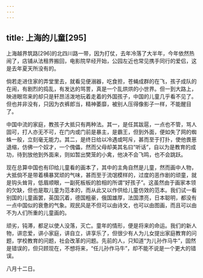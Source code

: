 ```yaml
---
---
---
```

title: 上海的儿童[295]
---




上海越界筑路[296]的北四川路一带，因为打仗，去年冷落了大半年，今年依然热闹了，店铺从法租界搬回，电影院早经开始，公园左近也常见携手同行的爱侣，这是去年夏天所没有的。

倘若走进住家的弄堂里去，就看见便溺器，吃食担，苍蝇成群的在飞，孩子成队的在闹，有剧烈的捣乱，有发达的骂詈，真是一个乱烘烘的小世界。但一到大路上，映进眼帘来的却只是轩昂活泼地玩着走着的外国孩子，中国的儿童几乎看不见了。但也并非没有，只因为衣裤郎当，精神萎靡，被别人压得像影子一样，不能醒目了。

中国中流的家庭，教孩子大抵只有两种法。其一，是任其跋扈，一点也不管，骂人固可，打人亦无不可，在门内或门前是暴主，是霸王，但到外面，便如失了网的蜘蛛一般，立刻毫无能力。其二，是终日给以冷遇或呵斥，甚而至于打扑，使他畏葸退缩，仿佛一个奴才，一个傀儡，然而父母却美其名曰“听话”，自以为是教育的成功，待到放他到外面来，则如暂出樊笼的小禽，他决不会飞鸣，也不会跳跃。

现在总算中国也有印给儿童看的画本了，其中的主角自然是儿童，然而画中人物，大抵倘不是带着横暴冥顽的气味，甚而至于流氓模样的，过度的恶作剧的顽童，就是钩头耸背，低眉顺眼，一副死板板的脸相的所谓“好孩子”。这虽然由于画家本领的欠缺，但也是取儿童为范本的，而从此又以作供给儿童仿效的范本。我们试一看别国的儿童画罢，英国沉着，德国粗豪，俄国雄厚，法国漂亮，日本聪明，都没有一点中国似的衰惫的气象。观民风是不但可以由诗文，也可以由图画，而且可以由不为人们所重的儿童画的。

顽劣，钝滞，都足以使人没落，灭亡。童年的情形，便是将来的命运。我们的新人物，讲恋爱，讲小家庭，讲自立，讲享乐了，但很少有人为儿女提出家庭教育的问题，学校教育的问题，社会改革的问题。先前的人，只知道“为儿孙作马牛”，固然是错误的，但只顾现在，不想将来，“任儿孙作马牛”，却不能不说是一个更大的错误。

八月十二日。